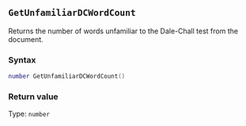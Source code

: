 ::: {.minipage data-latex="{\textwidth}"}
## `GetUnfamiliarDCWordCount`

Returns the number of words unfamiliar to the Dale-Chall test from the document.

### Syntax {-}

``` .lua
number GetUnfamiliarDCWordCount()
```

### Return value {-}

Type: `number`
:::
